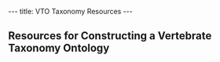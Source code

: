---
title: VTO Taxonomy Resources
---

== Resources for Constructing a Vertebrate Taxonomy Ontology ==